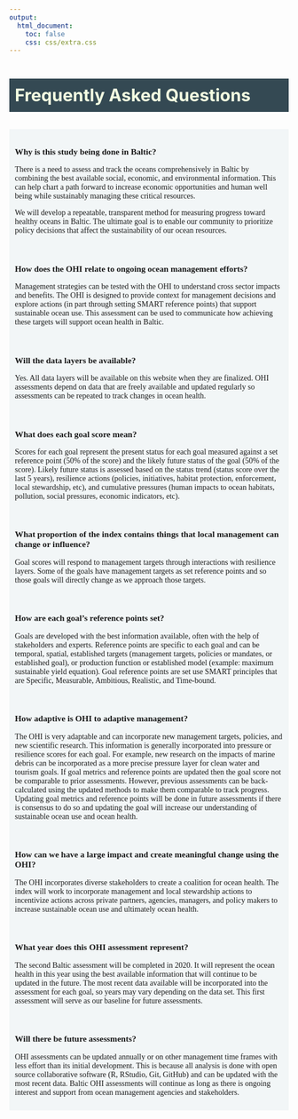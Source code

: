 ```yaml
---
output:
  html_document:
    toc: false
    css: css/extra.css
---
```


<h3 style="background-color:#09232fd1;color:#f3ffe1;line-height:60px;font-size:220%;padding-left:10px;">
<!-- FREQUENTLY ASKED QUESTIONS -->
Frequently Asked Questions
</h3>

<div class="wrap page-lead-content" style="background-color:#edf3f5a6;padding:10px;font-family:PT Sans;margin-bottom:12px;">

<h3 style="font-weight:bold;font-size: 110%;"> 
Why is this study being done in Baltic? 
</h3>

There is a need to assess and track the oceans comprehensively in Baltic by combining the best available social, economic, and environmental information. This can help chart a path forward to increase economic opportunities and human well being while sustainably managing these critical resources.

We will develop a repeatable, transparent method for measuring progress toward healthy oceans in Baltic. The ultimate goal is to enable our community to prioritize policy decisions that affect the sustainability of our ocean resources.

<br>

<h3 style="font-weight:bold;font-size: 110%;"> 
How does the OHI relate to ongoing ocean management efforts?
</h3>

Management strategies can be tested with the OHI to understand cross sector impacts and benefits. The OHI is designed to provide context for management decisions and explore actions (in part through setting SMART reference points) that support sustainable ocean use. This assessment can be used to communicate how achieving these targets will support ocean health in Baltic. 

<br>

<h3 style="font-weight:bold;font-size: 110%;"> 
Will the data layers be available? 
</h3>

Yes. All data layers will be available on this website when they are finalized. <!--- www/ohi-science.org/bhi/layers. ---> OHI assessments depend on data that are freely available and updated regularly so assessments can be repeated to track changes in ocean health.  

<br>

<h3 style="font-weight:bold;font-size: 110%;"> 
What does each goal score mean? 
</h3>

Scores for each goal represent the present status for each goal measured against a set reference point (50% of the score) and the likely future status of the goal (50% of the score). Likely future status is assessed based on the status trend (status score over the last 5 years), resilience actions (policies, initiatives, habitat protection, enforcement, local stewardship, etc), and cumulative pressures (human impacts to ocean habitats, pollution, social pressures, economic indicators, etc).

<br>

<h3 style="font-weight:bold;font-size: 110%;"> 
What proportion of the index contains things that local management can change or influence? 
</h3>

Goal scores will respond to management targets through interactions with resilience layers. Some of the goals have management targets as set reference points and so those goals will directly change as we approach those targets. 

<br>

<h3 style="font-weight:bold;font-size: 110%;"> 
How are each goal’s reference points set? 
</h3>

Goals are developed with the best information available, often with the help of stakeholders and experts. Reference points are specific to each goal and can be temporal, spatial, established targets (management targets, policies or mandates, or established goal), or production function or established model (example: maximum sustainable yield equation). Goal reference points are set use SMART principles that are Specific, Measurable, Ambitious, Realistic, and Time-bound.

<br>

<h3 style="font-weight:bold;font-size: 110%;"> 
How adaptive is OHI to adaptive management? 
</h3>

The OHI is very adaptable and can incorporate new management targets, policies, and new scientific research. This information is generally incorporated into pressure or resilience scores for each goal. For example, new research on the impacts of marine debris can be incorporated as a more precise pressure layer for clean water and tourism goals. If goal metrics and reference points are updated then the goal score not be comparable to prior assessments. However, previous assessments can be back-calculated using the updated methods to make them comparable to track progress. Updating goal metrics and reference points will be done in future assessments if there is consensus to do so and updating the goal will increase our understanding of sustainable ocean use and ocean health.

<br>

<h3 style="font-weight:bold;font-size: 110%;"> 
How can we have a large impact and create meaningful change using the OHI? 
</h3>

The OHI incorporates diverse stakeholders to create a coalition for ocean health. The index will work to incorporate management and local stewardship actions to incentivize actions across private partners, agencies, managers, and policy makers to increase sustainable ocean use and ultimately ocean health. 

<br>

<h3 style="font-weight:bold;font-size: 110%;"> 
What year does this OHI assessment represent? 
</h3>

The second Baltic assessment will be completed in 2020. It will represent the ocean health in this year using the best available information that will continue to be updated in the future. The most recent data available will be incorporated into the assessment for each goal, so years may vary depending on the data set. This first assessment will serve as our baseline for future assessments. 

<br>

<h3 style="font-weight:bold;font-size: 110%;"> 
Will there be future assessments? 
</h3>

OHI assessments can be updated annually or on other management time frames with less effort than its initial development. This is because all analysis is done with open source collaborative software (R, RStudio, Git, GitHub) and can be updated with the most recent data. Baltic OHI assessments will continue as long as there is ongoing interest and support from ocean management agencies and stakeholders. 

</div>
